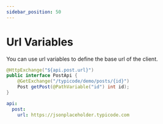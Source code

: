 ```yaml
---
sidebar_position: 50
---
```


# Url Variables

You can use url variables to define the base url of the client.

```java
@HttpExchange("${api.post.url}")
public interface PostApi {
    @GetExchange("/typicode/demo/posts/{id}")
    Post getPost(@PathVariable("id") int id);
}
```

```yaml title="application.yml"
api:
  post:
    url: https://jsonplaceholder.typicode.com
```
